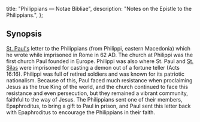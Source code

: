   title: "Philippians — Notae Bibliae",
  description: "Notes on the Epistle to the Philippians.",
};

<Initial text="Philippians"/>

## Synopsis

[St. Paul's](/people/saints/paul) letter to the Philippians (from Philippi, eastern Macedonia) which he wrote while imprisoned in Rome in 62 AD. The church at Philippi was the first church Paul founded in Europe. Philippi was also where St. Paul and [St. Silas](/people/saints/silas) were imprisoned for casting a demon out of a fortune teller (Acts 16:16). Philippi was full of retired soldiers and was known for its patriotic nationalism. Because of this, Paul faced much resistance when proclaiming Jesus as the true King of the world, and the church continued to face this resistance and even persecution, but they remained a vibrant community, faithful to the way of Jesus. The Philippians sent one of their members, Epaphroditus, to bring a gift to Paul in prison, and Paul sent this letter back with Epaphroditus to encourage the Philippians in their faith.
